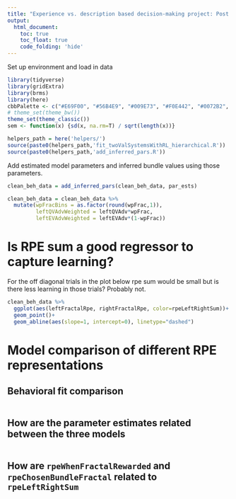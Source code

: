 ```yaml
---
title: "Experience vs. description based decision-making project: Post imaging analyses checks"
output: 
  html_document:
    toc: true
    toc_float: true
    code_folding: 'hide'
---
```


Set up environment and load in data

```r
library(tidyverse)
library(gridExtra)
library(brms)
library(here)
cbbPalette <- c("#E69F00", "#56B4E9", "#009E73", "#F0E442", "#0072B2", "#D55E00", "#CC79A7")
# theme_set(theme_bw())
theme_set(theme_classic())
sem <- function(x) {sd(x, na.rm=T) / sqrt(length(x))}
```

```r
helpers_path = here('helpers/')
source(paste0(helpers_path,'fit_twoValSystemsWithRL_hierarchical.R'))
source(paste0(helpers_path,'add_inferred_pars.R'))
```

Add estimated model parameters and inferred bundle values using those parameters.

```r
clean_beh_data = add_inferred_pars(clean_beh_data, par_ests)

clean_beh_data = clean_beh_data %>%
  mutate(wpFracBins = as.factor(round(wpFrac,1)),
         leftQVAdvWeighted = leftQVAdv*wpFrac,
         leftEVAdvWeighted = leftEVAdv*(1-wpFrac)) 
```

# Is RPE sum a good regressor to capture learning? 

For the off diagonal trials in the plot below rpe sum would be small but is there less learning in those trials? Probably not.
    
```r
clean_beh_data %>%
  ggplot(aes(leftFractalRpe, rightFractalRpe, color=rpeLeftRightSum))+
  geom_point()+
  geom_abline(aes(slope=1, intercept=0), linetype="dashed")
```
# Model comparison of different RPE representations

## Behavioral fit comparison

```r

```

## How are the parameter estimates related between the three models 

```r

```

## How are `rpeWhenFractalRewarded` and `rpeChosenBundleFractal` related to `rpeLeftRightSum`

```r

```


